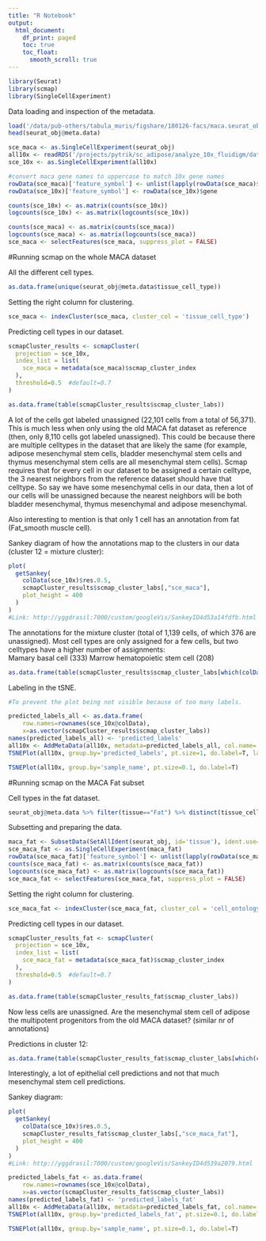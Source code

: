 ```yaml
---
title: "R Notebook"
output:
  html_document:
    df_print: paged
    toc: true
    toc_float: 
      smooth_scroll: true
---
```


```r
library(Seurat)
library(scmap)
library(SingleCellExperiment)
```


Data loading and inspection of the metadata.

```r
load('/data/pub-others/tabula_muris/figshare/180126-facs/maca.seurat_obj.facs.figshare_180126.RData')
head(seurat_obj@meta.data)
```

```r
sce_maca <- as.SingleCellExperiment(seurat_obj)
all10x <- readRDS('/projects/pytrik/sc_adipose/analyze_10x_fluidigm/data/10x-180504')
sce_10x <- as.SingleCellExperiment(all10x)

#convert maca gene names to uppercase to match 10x gene names
rowData(sce_maca)['feature_symbol'] <- unlist(lapply(rowData(sce_maca)$gene, function(x){return(toupper(x))}))
rowData(sce_10x)['feature_symbol'] <- rowData(sce_10x)$gene

counts(sce_10x) <- as.matrix(counts(sce_10x))
logcounts(sce_10x) <- as.matrix(logcounts(sce_10x))

counts(sce_maca) <- as.matrix(counts(sce_maca))
logcounts(sce_maca) <- as.matrix(logcounts(sce_maca))
sce_maca <- selectFeatures(sce_maca, suppress_plot = FALSE)
```

#Running scmap on the whole MACA dataset

All the different cell types.

```r
as.data.frame(unique(seurat_obj@meta.data$tissue_cell_type))
```

Setting the right column for clustering.

```r
sce_maca <- indexCluster(sce_maca, cluster_col = 'tissue_cell_type')
```

Predicting cell types in our dataset. 

```r
scmapCluster_results <- scmapCluster(
  projection = sce_10x, 
  index_list = list(
    sce_maca = metadata(sce_maca)$scmap_cluster_index
  ),
  threshold=0.5  #default=0.7 
)

as.data.frame(table(scmapCluster_results$scmap_cluster_labs))
```

A lot of the cells got labeled unassigned (22,101 cells from a total of 56,371). This is much less when only using the old MACA fat dataset as reference (then, only 8,110 cells got labeled unassigned). This could be because there are multiple celltypes in the dataset that are likely the same (for example, adipose mesenchymal stem cells, bladder mesenchymal stem cells and thymus mesenchymal stem cells are all mesenchymal stem cells). Scmap requires that for every cell in our dataset to be assigned a certain celltype, the 3 nearest neighbors from the reference dataset should have that celltype. So say we have some mesenchymal cells in our data, then a lot of our cells will be unassigned because the nearest neighbors will be both bladder mesenchymal, thymus mesenchymal and adipose mesenchymal.

Also interesting to mention is that only 1 cell has an annotation from fat (Fat_smooth muscle cell).

Sankey diagram of how the annotations map to the clusters in our data (cluster 12 = mixture cluster):

```r
plot(
  getSankey(
    colData(sce_10x)$res.0.5, 
    scmapCluster_results$scmap_cluster_labs[,"sce_maca"],
    plot_height = 400
  )
)
#Link: http://yggdrasil:7000/custom/googleVis/SankeyID4d53a14fdfb.html
```

The annotations for the mixture cluster (total of 1,139 cells, of which 376 are unassigned). Most cell types are only assigned for a few cells, but two celltypes have a higher number of assignments:  
Mamary basal cell (333)
Marrow hematopoietic stem cell (208)

```r
as.data.frame(table(scmapCluster_results$scmap_cluster_labs[which(colData(sce_10x)$res.0.5 %in% 12),'sce_maca']))
```

Labeling in the tSNE. 

```r
#To prevent the plot being not visible because of too many labels.

predicted_labels_all <- as.data.frame(
    row.names=rownames(sce_10x@colData), 
    x=as.vector(scmapCluster_results$scmap_cluster_labs))
names(predicted_labels_all) <- 'predicted_labels'
all10x <- AddMetaData(all10x, metadata=predicted_labels_all, col.name='predicted_labels')
TSNEPlot(all10x, group.by='predicted_labels', pt.size=1, do.label=T, label.size=6)
```

```r
TSNEPlot(all10x, group.by='sample_name', pt.size=0.1, do.label=T)
```


#Running scmap on the MACA Fat subset

Cell types in the fat dataset.

```r
seurat_obj@meta.data %>% filter(tissue=="Fat") %>% distinct(tissue_cell_type)
```


Subsetting and preparing the data.

```r
maca_fat <- SubsetData(SetAllIdent(seurat_obj, id='tissue'), ident.use="Fat")
sce_maca_fat <- as.SingleCellExperiment(maca_fat)
rowData(sce_maca_fat)['feature_symbol'] <- unlist(lapply(rowData(sce_maca_fat)$gene, function(x){return(toupper(x))}))
counts(sce_maca_fat) <- as.matrix(counts(sce_maca_fat))
logcounts(sce_maca_fat) <- as.matrix(logcounts(sce_maca_fat))
sce_maca_fat <- selectFeatures(sce_maca_fat, suppress_plot = FALSE)
```

Setting the right column for clustering.

```r
sce_maca_fat <- indexCluster(sce_maca_fat, cluster_col = 'cell_ontology_class')
```

Predicting cell types in our dataset.

```r
scmapCluster_results_fat <- scmapCluster(
  projection = sce_10x, 
  index_list = list(
    sce_maca_fat = metadata(sce_maca_fat)$scmap_cluster_index
  ),
  threshold=0.5  #default=0.7 
)

as.data.frame(table(scmapCluster_results_fat$scmap_cluster_labs))
```

Now less cells are unassigned. Are the mesenchymal stem cell of adipose the multipotent progenitors from the old MACA dataset? (similar nr of annotations) 


Predictions in cluster 12:

```r
as.data.frame(table(scmapCluster_results_fat$scmap_cluster_labs[which(colData(sce_10x)$res.0.5 %in% 12), 'sce_maca_fat']))
```

Interestingly, a lot of epithelial cell predictions and not that much mesenchymal stem cell predictions.

Sankey diagram:

```r
plot(
  getSankey(
    colData(sce_10x)$res.0.5, 
    scmapCluster_results_fat$scmap_cluster_labs[,"sce_maca_fat"],
    plot_height = 400
  )
)
#Link: http://yggdrasil:7000/custom/googleVis/SankeyID4d539a2079.html
```


```r
predicted_labels_fat <- as.data.frame(
    row.names=rownames(sce_10x@colData), 
    x=as.vector(scmapCluster_results_fat$scmap_cluster_labs))
names(predicted_labels_fat) <- 'predicted_labels_fat'
all10x <- AddMetaData(all10x, metadata=predicted_labels_fat, col.name='predicted_labels_fat')
TSNEPlot(all10x, group.by='predicted_labels_fat', pt.size=0.1, do.label=T)
```

```r
TSNEPlot(all10x, group.by='sample_name', pt.size=0.1, do.label=T)
```

